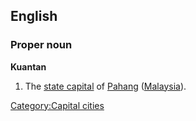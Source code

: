 ==English==
===Proper noun===
'''Kuantan'''
#The [[state capital]] of [[Pahang]] ([[Malaysia]]).
[[Category:Capital cities]]